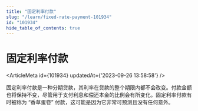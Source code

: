 ```yaml
---
title: "固定利率付款"
slug: "/learn/fixed-rate-payment-101934"
id: "101934"
hide_table_of_contents: true
---
```



# 固定利率付款

<ArticleMeta id={101934} updatedAt={'2023-09-26 13:58:58'} />
<div className='border-solid border-b border-t-0 my-4 border-[var(--ifm-color-gray-300)]' />

固定利率付款是一种分期贷款，其利率在贷款的整个期限内都不会改变。付款金额也将保持不变，尽管用于支付利息和偿还本金的比例会有所变化。固定利率付款有时被称为 “香草蛋卷” 付款，这可能是因为它非常可预测且没有任何意外。
